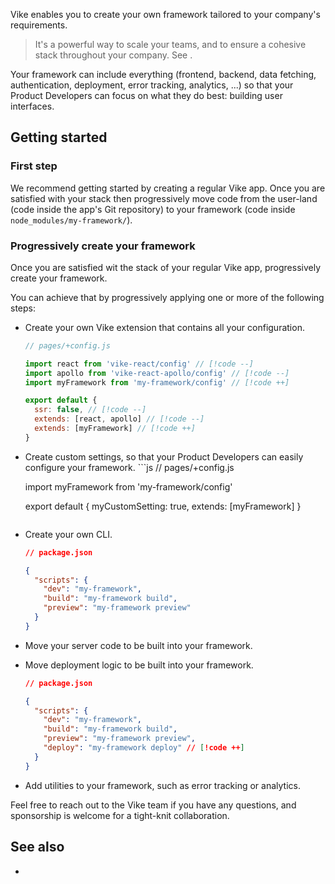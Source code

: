 
Vike enables you to create your own framework tailored to your company's requirements.

> It's a powerful way to scale your teams, and to ensure a cohesive stack throughout your company. See <Link href="/why#build-your-own-framework" />.

Your framework can include everything (frontend, backend, data fetching, authentication, deployment, error tracking, analytics, ...) so that your Product Developers can focus on what they do best: building user interfaces.


## Getting started

### First step

We recommend getting started by creating a regular Vike app. Once you are satisfied with your stack then progressively move code from the user-land (code inside the app's Git repository) to your framework (code inside `node_modules/my-framework/`).

### Progressively create your framework

Once you are satisfied wit the stack of your regular Vike app, progressively create your framework.

You can achieve that by progressively applying one or more of the following steps:
- Create your own Vike extension that contains all your configuration.
  ```js
  // pages/+config.js

  import react from 'vike-react/config' // [!code --]
  import apollo from 'vike-react-apollo/config' // [!code --]
  import myFramework from 'my-framework/config' // [!code ++]

  export default {
    ssr: false, // [!code --]
    extends: [react, apollo] // [!code --]
    extends: [myFramework] // [!code ++]
  }
  ```
- <Link href="/meta">Create custom settings</Link>, so that your Product Developers can easily configure your framework.
  ```js
  // pages/+config.js

  import myFramework from 'my-framework/config'

  export default {
    myCustomSetting: true,
    extends: [myFramework]
  }
  ```
- Create your own CLI.
  ```json
  // package.json

  {
    "scripts": {
      "dev": "my-framework",
      "build": "my-framework build",
      "preview": "my-framework preview"
    }
  }
  ```
- Move your server code to be built into your framework.
- Move deployment logic to be built into your framework.
  ```json
  // package.json

  {
    "scripts": {
      "dev": "my-framework",
      "build": "my-framework build",
      "preview": "my-framework preview",
      "deploy": "my-framework deploy" // [!code ++]
    }
  }
  ```
- Add utilities to your framework, such as error tracking or analytics.

Feel free to reach out to the Vike team if you have any questions, and sponsorship is welcome for a tight-knit collaboration.

## See also

- <Link href="/api" />
